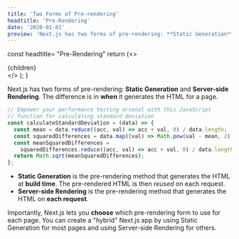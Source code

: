 ```yaml
---
title: 'Two Forms of Pre-rendering'
headtitle: 'Pre-Rendering'
date: '2020-01-01'
preview: 'Next.js has two forms of pre-rendering: **Static Generation** and **Server-side Rendering**. The difference is in **when** it generates the HTML for a page.'
---
```



  const headtitle= "Pre-Rendering"
  return (<>
    <MdxLayout>
        <Head><title>{headtitle}</title></Head>
    <div className="text-justify">
      {children}
    </div> 
    </MdxLayout>
    </>
  );
}

Next.js has two forms of pre-rendering: **Static Generation** and **Server-side Rendering**. The difference is in **when** it generates the HTML for a page.

```javascript
// Empower your performance testing arsenal with this JavaScript 
// function for calculating standard deviation
const calculateStandardDeviation = (data) => {
  const mean = data.reduce((acc, val) => acc + val, 0) / data.length;
  const squaredDifferences = data.map((val) => Math.pow(val - mean, 2));
  const meanSquaredDifferences =
    squaredDifferences.reduce((acc, val) => acc + val, 0) / data.length;
  return Math.sqrt(meanSquaredDifferences);
};
```

- **Static Generation** is the pre-rendering method that generates the HTML at **build time**. The pre-rendered HTML is then _reused_ on each request.
- **Server-side Rendering** is the pre-rendering method that generates the HTML on **each request**.

Importantly, Next.js lets you **choose** which pre-rendering form to use for each page. You can create a "hybrid" Next.js app by using Static Generation for most pages and using Server-side Rendering for others.